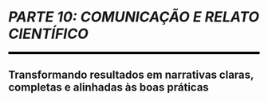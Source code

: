 
```{=latex}
\cftaddtitleline{toc}{chapter}{\rule{\textwidth}{0.4pt}}{}
```

# *PARTE 10: COMUNICAÇÃO E RELATO CIENTÍFICO* {#parte-10 .unnumbered}

<!--script for generating HORIZONTAL LINE-->
<hr style="height:5px;border-width:0;color:black;background-color:black">

```{=latex}
\par\noindent\rule{\textwidth}{0.05in}
```

## Transformando resultados em narrativas claras, completas e alinhadas às boas práticas {.unnumbered .unlisted}

```{=latex}
\markboth{}{}
```
